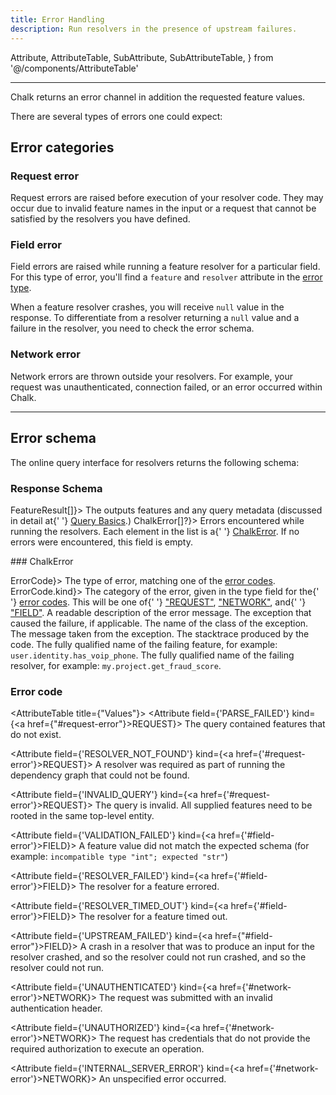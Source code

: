 ```yaml
---
title: Error Handling
description: Run resolvers in the presence of upstream failures.
---
```


  Attribute,
  AttributeTable,
  SubAttribute,
  SubAttributeTable,
} from '@/components/AttributeTable'

---

Chalk returns an error channel in addition the requested feature values.

There are several types of errors one could expect:

## Error categories

### Request error

Request errors are raised before execution of your resolver code.
They may occur due to invalid feature names in the
input or a request that cannot be satisfied by the resolvers you
have defined.


### Field error

Field errors are raised while running a feature resolver
for a particular field.
For this type of error, you'll find a `feature` and `resolver`
attribute in the [error type](#chalkerror).

When a feature resolver crashes, you will receive `null` value
in the response.
To differentiate from a resolver returning a `null` value and
a failure in the resolver, you need to check the error schema.

### Network error

Network errors are thrown outside your resolvers.
For example, your request was unauthenticated,
connection failed, or an error occurred within Chalk.

---

## Error schema

The online query interface for resolvers returns the following schema:

### Response Schema

<AttributeTable>
  <Attribute field={'data'} kind={<a href={'/docs/query-basics'}>FeatureResult[]</a>}>
    The outputs features and any query metadata (discussed in detail at{' '}
    <a href={'/docs/query-basics'}>Query Basics</a>.)
  </Attribute>
  <Attribute field={'errors'} kind={<a href={'#chalk-error'}>ChalkError[]?</a>}>
    Errors encountered while running the resolvers. Each element in the list is a{' '}
    <a href={'#chalk-error'}>ChalkError</a>. If no errors were encountered, this field is empty.
  </Attribute>
</AttributeTable>

###<a id="chalkerror"></a> ChalkError

<AttributeTable>
  <Attribute field={'code'} kind={<a href={'#error-code'}>ErrorCode</a>}>
    The type of error, matching one of the <a href={'#error-code'}>error codes</a>.
  </Attribute>
  <Attribute field={'category'} kind={<a href={'#error-code'}>ErrorCode.kind</a>}>
    The category of the error, given in the type field for the{' '}
    <a href={'#error-code'}>error codes</a>. This will be one of{' '}
    <a href={'#request-error'}>"REQUEST"</a>, <a href={'#network-error'}>"NETWORK"</a>, and{' '}
    <a href={'#field-error'}>"FIELD"</a>.
  </Attribute>
  <Attribute field={'message'} kind={'string'}>
    A readable description of the error message.
  </Attribute>
  <Attribute field={'exception'} kind={'object?'}>
    The exception that caused the failure, if applicable.
    <SubAttributeTable>
      <SubAttribute field={'kind'} kind={'string'}>
        The name of the class of the exception.
      </SubAttribute>
      <SubAttribute field={'message'} kind={'string'}>
        The message taken from the exception.
      </SubAttribute>
      <SubAttribute field={'stacktrace'} kind={'string'}>
        The stacktrace produced by the code.
      </SubAttribute>
    </SubAttributeTable>
  </Attribute> <Attribute field={'feature'} kind={'string?'}> The fully qualified name of the
  failing feature, for example: <code>user.identity.has_voip_phone</code>. </Attribute> <Attribute
  field={'resolver'} kind={'string?'}> The fully qualified name of the failing resolver, for
  example: <code>my.project.get_fraud_score</code>. </Attribute> </AttributeTable>

### Error code

<AttributeTable title={"Values"}>
<Attribute field={'PARSE_FAILED'} kind={<a href={"#request-error"}>REQUEST</a>}>
    The query contained features that do not exist.
</Attribute>

<Attribute field={'RESOLVER_NOT_FOUND'} kind={<a href={'#request-error'}>REQUEST</a>}>
  A resolver was required as part of running the dependency graph that could not be found.
</Attribute>

<Attribute field={'INVALID_QUERY'} kind={<a href={'#request-error'}>REQUEST</a>}>
  The query is invalid. All supplied features need to be rooted in the same top-level entity.
</Attribute>

<Attribute field={'VALIDATION_FAILED'} kind={<a href={'#field-error'}>FIELD</a>}> A feature value
did not match the expected schema (for example: `incompatible type "int"; expected "str"`)
</Attribute>

<Attribute field={'RESOLVER_FAILED'} kind={<a href={'#field-error'}>FIELD</a>}>
  The resolver for a feature errored.
</Attribute>

<Attribute field={'RESOLVER_TIMED_OUT'} kind={<a href={'#field-error'}>FIELD</a>}>
  The resolver for a feature timed out.
</Attribute>

<Attribute field={'UPSTREAM_FAILED'} kind={<a href={"#field-error"}>FIELD</a>}>
  A crash in a resolver that was to produce an input for the resolver crashed, and so the resolver
  could not run crashed, and so the resolver could not run.

</Attribute>

<Attribute field={'UNAUTHENTICATED'} kind={<a href={'#network-error'}>NETWORK</a>}>
  The request was submitted with an invalid authentication header.
</Attribute>

<Attribute field={'UNAUTHORIZED'} kind={<a href={'#network-error'}>NETWORK</a>}>
  The request has credentials that do not provide the required authorization to execute an operation.
</Attribute>

<Attribute field={'INTERNAL_SERVER_ERROR'} kind={<a href={'#network-error'}>NETWORK</a>}>
  An unspecified error occurred.
</Attribute>

</AttributeTable>
